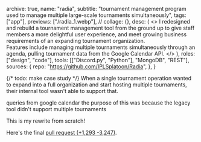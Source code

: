   archive: true,
  name: "radia",
  subtitle:
    "tournament management program used to manage multiple large-scale tournaments simultaneously",
  tags: ["app"],
  previews: ["/radia_1.webp"],
  // collage: {},
  desc: (
    <>
      I redesigned and rebuild a tournament management tool from the ground up
      to give staff members a more delightful user experience, and meet growing
      business requirements of an expanding tournament organization.
      <br class="mb-[1.2rem]" />
      Features include managing multiple tournaments simultaneously through an
      agenda, pulling tournament data from the Google Calendar API.
    </>
  ),
  roles: ["design", "code"],
  tools: [["Discord.py", "Python"], "MongoDB", "REST"],
  sources: {
    repo: "https://github.com/IPLSplatoon/Radia",
  },
}

{/* todo: make case study */}
When a single tournament operation wanted to expand into a full
organization and start hosting multiple tournaments, their internal tool
wasn't able to support that.

queries from google calendar
the purpose of this was because the legacy tool didn't support multiple tournaments

This is my rewrite from scratch!

Here's the final [pull request <span class="text-slate-600">(<span class="text-green-500">+1,293</span> <span class="text-red-500">-3,247</span>)</span>](https://github.com/IPLSplatoon/Radia/pull/1).
